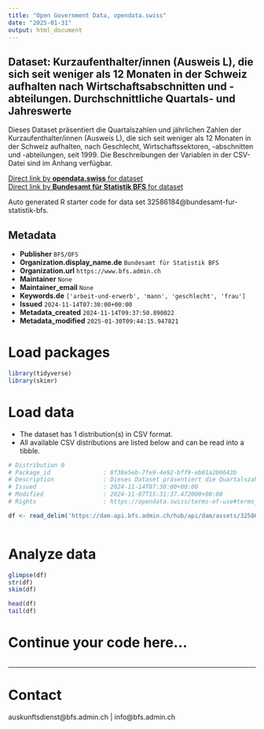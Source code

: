 ```yaml
---
title: "Open Government Data, opendata.swiss"
date: "2025-01-31"
output: html_document
---
```


## Dataset: Kurzaufenthalter/innen (Ausweis L), die sich seit weniger als 12 Monaten in der Schweiz aufhalten nach Wirtschaftsabschnitten und -abteilungen. Durchschnittliche Quartals- und Jahreswerte

Dieses Dataset präsentiert die Quartalszahlen und jährlichen Zahlen der Kurzaufenthalter/innen (Ausweis L), die sich seit weniger als 12 Monaten in der Schweiz aufhalten, nach Geschlecht, Wirtschaftssektoren, -abschnitten und -abteilungen, seit 1999. Die Beschreibungen der Variablen in der CSV-Datei sind im Anhang verfügbar.

[Direct link by **opendata.swiss** for dataset](https://opendata.swiss/de/dataset/kurzaufenthalter-innen-ausweis-l-die-sich-seit-weniger-als-12-monaten-in-der-schweiz-aufhalten-13)<br>
[Direct link by **Bundesamt für Statistik BFS** for dataset](https://www.bfs.admin.ch/asset/de/ts-x-03.02.01.06.01)

Auto generated R starter code for data set 32586184@bundesamt-fur-statistik-bfs.

## Metadata

- **Publisher** `BFS/OFS`
- **Organization.display_name.de** `Bundesamt für Statistik BFS`
- **Organization.url** `https://www.bfs.admin.ch`
- **Maintainer** `None`
- **Maintainer_email** `None`
- **Keywords.de** `['arbeit-und-erwerb', 'mann', 'geschlecht', 'frau']`
- **Issued** `2024-11-14T07:30:00+00:00`
- **Metadata_created** `2024-11-14T09:37:50.890022`
- **Metadata_modified** `2025-01-30T09:44:15.947821`


# Load packages

```r

library(tidyverse)
library(skimr)

```

# Load data

-   The dataset has 1 distribution(s) in CSV format.
-   All available CSV distributions are listed below and can be read into a tibble.

```r

# Distribution 0
# Package_id               : 8f38e5eb-7fe9-4e92-bff9-eb01a200643b
# Description              : Dieses Dataset präsentiert die Quartalszahlen und jährlichen Zahlen der Kurzaufenthalter/innen (Ausweis L), die sich seit weniger als 12 Monaten in der Schweiz aufhalten, nach Geschlecht, Wirtschaftssektoren, -abschnitten und -abteilungen, seit 1999. Die Beschreibungen der Variablen in der CSV-Datei sind im Anhang verfügbar.
# Issued                   : 2024-11-14T07:30:00+00:00
# Modified                 : 2024-11-07T15:31:37.472000+00:00
# Rights                   : https://opendata.swiss/terms-of-use#terms_by_ask

df <- read_delim('https://dam-api.bfs.admin.ch/hub/api/dam/assets/32586188/master')



```

# Analyze data

```r

glimpse(df)
str(df)
skim(df)

head(df)
tail(df)

```

# Continue your code here...

```r

```

------------------------------------------------------------------------

# Contact

auskunftsdienst@bfs.admin.ch | info@bfs.admin.ch
